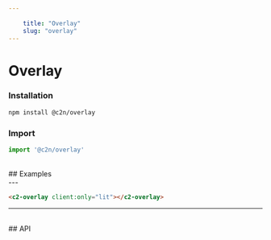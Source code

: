 ```yaml
---
    
    title: "Overlay"
    slug: "overlay"
---
```




# Overlay

### Installation

```bash tag=CodeBlock
npm install @c2n/overlay
```

### Import

```typescript tag=CodeBlock
import '@c2n/overlay'
```

<br />
## Examples
<br />
---

```html tag=MdxCodeBlock,compack=true,component=c2-overlay
<c2-overlay client:only="lit"></c2-overlay>
```

---

<br />
## API

<ApiTable componentTag="c2-overlay"></ApiTable>
